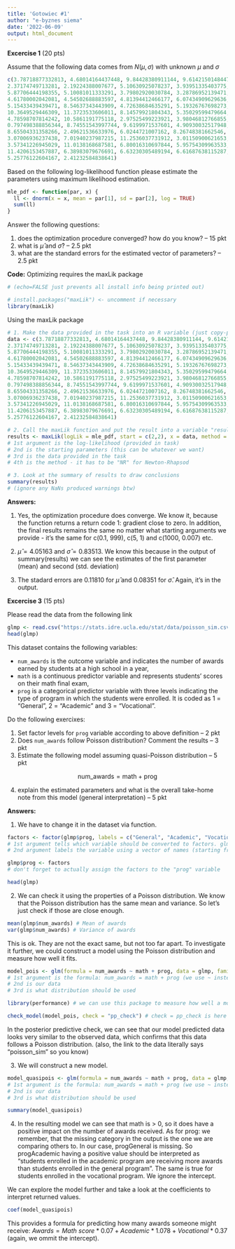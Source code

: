 ```yaml
---
title: 'Gotowiec #1'
author: "e-byznes siema"
date: '2022-06-09'
output: html_document
---
```


**Excercise 1** (20 pts)

Assume that the following data comes from $N(\mu,\sigma)$ with unknown $\mu$ and $\sigma$

```r
c(3.78718877332813, 4.68014164437448, 9.84428380911144, 9.61421501484474, 
2.37174749713281, 2.19224388007677, 5.10630925078237, 3.93951335403775, 
5.87706444198355, 5.10081011333291, 3.79802920030784, 3.28786952139471, 
4.61780002042081, 4.54502688883597, 4.81394412466177, 6.07434909629636, 
5.15433439439471, 8.54637343443909, 4.72638684635291, 5.19326767698273, 
10.3649529446309, 11.3723533606011, 8.14579921804343, 5.35029599479664, 
4.78598707814242, 10.5861191775118, 2.97525499223921, 3.98046812766855, 
0.797498388856344, 8.74551543997744, 9.6199971537601, 4.90930032517948, 
8.65504331358266, 2.49621536633976, 6.0244721007162, 8.26748381662546, 
3.07006936237438, 7.01940237987215, 11.2536037731912, 3.01150900621653, 
3.57341226945029, 11.0138168687581, 6.80016310697844, 5.95754309963533, 
11.4206153457887, 6.38983079676691, 6.63230305489194, 6.61687638115287, 
5.25776122604167, 2.41232584838641)
```

Based on the following log-likelihood function please estimate the parameters using maximum likelihood estimation. 

```r
mle_pdf <- function(par, x) {
  ll <- dnorm(x = x, mean = par[1], sd = par[2], log = TRUE)
  sum(ll)
}
```

Answer the following questions:

1. does the optimization procedure converged? how do you know?  -- 15 pkt
2. what is $\hat{\mu}$ and $\hat{\sigma}$? -- 2.5 pkt
3. what are the standard errors for the estimated vector of parameters?  -- 2.5 pkt

**Code:**
Optimizing requires the maxLik package
```r
# (echo=FALSE just prevents all install info being printed out)

# install.packages("maxLik") <- uncomment if necessary
library(maxLik)
```
Using the maxLik package
```r
# 1. Make the data provided in the task into an R variable (just copy-paste)
data <- c(3.78718877332813, 4.68014164437448, 9.84428380911144, 9.61421501484474, 
2.37174749713281, 2.19224388007677, 5.10630925078237, 3.93951335403775, 
5.87706444198355, 5.10081011333291, 3.79802920030784, 3.28786952139471, 
4.61780002042081, 4.54502688883597, 4.81394412466177, 6.07434909629636, 
5.15433439439471, 8.54637343443909, 4.72638684635291, 5.19326767698273, 
10.3649529446309, 11.3723533606011, 8.14579921804343, 5.35029599479664, 
4.78598707814242, 10.5861191775118, 2.97525499223921, 3.98046812766855, 
0.797498388856344, 8.74551543997744, 9.6199971537601, 4.90930032517948, 
8.65504331358266, 2.49621536633976, 6.0244721007162, 8.26748381662546, 
3.07006936237438, 7.01940237987215, 11.2536037731912, 3.01150900621653, 
3.57341226945029, 11.0138168687581, 6.80016310697844, 5.95754309963533, 
11.4206153457887, 6.38983079676691, 6.63230305489194, 6.61687638115287, 
5.25776122604167, 2.41232584838641)

# 2. Call the maxLik function and put the result into a variable "results"
results <- maxLik(logLik = mle_pdf, start = c(2,2), x = data, method = "NR")
# 1st argument is the log-likelihood (provided in task)
# 2nd is the starting parameters (this can be whatever we want)
# 3rd is the data provided in the task
# 4th is the method - it has to be "NR" for Newton-Rhapsod

# 3. Look at the summary of results to draw conclusions
summary(results)
# (ignore any NaNs produced warnings btw)

```
**Answers:**

1. Yes, the optimization procedure does converge. We know it, because the function returns a return code 1: gradient close to zero.
In addition, the final results remains the same no matter what starting arguments we provide - it's the same for c(0.1, 999), c(5, 1) and c(1000, 0.007) etc.


2. $\hat{\mu} = 4.05163$ and $\hat{\sigma} = 0.83513$. We know this because in the output of summary(results) we can see the estimates of the first parameter (mean) and second (std. deviation)


3. The stadard errors are 0.11810 for $\hat{\mu}$ and 0.08351 for $\hat{\sigma}$. Again, it's in the output.

**Excercise 3** (15 pts)


Please read the data from the following link

```r
glmp <- read.csv("https://stats.idre.ucla.edu/stat/data/poisson_sim.csv")
head(glmp)
```

This dataset contains the following variables:

+ `num_awards` is the outcome variable and indicates the number of awards earned by students at a high school in a year, 
+ `math` is a continuous predictor variable and represents students’ scores on their math final exam, 
+ `prog` is a categorical predictor variable with three levels indicating the type of program in which the students were enrolled. It is coded as 1 = “General”, 2 = “Academic” and 3 = “Vocational”.

Do the following exercixes:

1. Set factor levels for `prog` variable according to above definition -- 2 pkt
2. Does `num_awards` follow Poisson distribution? Comment the results -- 3 pkt
3. Estimate the following model assuming quasi-Poisson distribution -- 5 pkt 

$$
\text{num_awards} = \text{math} + \text{prog} 
$$

4. explain the estimated parameters and what is the overall take-home note from this model (general interpretation) -- 5 pkt

**Answers:**


1. We have to change it in the dataset via function.
```r
factors <- factor(glmp$prog, labels = c("General", "Academic", "Vocational"))
# 1st argument tells which variable should be converted to factors. glmp is our data, the $prog specifies that we want the "prog" in that data.
# 2nd argument labels the variable using a vector of names (starting from the first)

glmp$prog <- factors
# don't forget to actually assign the factors to the "prog" variable

head(glmp)
```

2. We can check it using the properties of a Poisson distribution. We know that the Poisson distribution has the same mean and variance. So let's just check if those are close enough.
```r
mean(glmp$num_awards) # Mean of awards
var(glmp$num_awards) # Variance of awards
```
This is ok. They are not the exact same, but not too far apart. To investigate it further, we could construct a model using the Poisson distribution and measure how well it fits.
```r
model_pois <- glm(formula = num_awards ~ math + prog, data = glmp, family = poisson())
# 1st argument is the formula: num_awards = math + prog (we use ~ instead of =)
# 2nd is our data
# 3rd is what distribution should be used
```

```r
library(performance) # we can use this package to measure how well a model does
```

```r
check_model(model_pois, check = "pp_check") # check = pp_check is here so only one test gets printed but can be ommited for a more detailed result
```

In the posterior predictive check, we can see that our model predicted data looks very similar to the observed data, which confirms that this data follows a Poisson distribution. (also, the link to the data literally says "poisson_sim" so you know)

3. We will construct a new model.
```r
model_quasipois <- glm(formula = num_awards ~ math + prog, data = glmp, family = quasipoisson)
# 1st argument is the formula: num_awards = math + prog (we use ~ instead of =)
# 2nd is our data
# 3rd is what distribution should be used

summary(model_quasipois)
```
4. In the resulting model we can see that math is > 0, so it does have a positive impact on the number of awards received. As for prog: we remember, that the missing category in the output is the one we are comparing others to. In our case, progGeneral is missing. So progAcademic having a positive value should be interpreted as "students enrolled in the academic program are receiving more awards than students enrolled in the general program". The same is true for students enrolled in the vocational program. We ignore the intercept.

We can explore the model further and take a look at the coefficients to interpret returned values.
```r
coef(model_quasipois)
```
This provides a formula for predicting how many awards someone might receive: $Awards = Math \ score * 0.07 + Academic*1.078+Vocational*0.37$ (again, we ommit the intercept).





